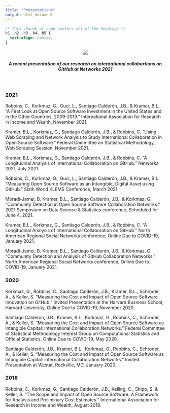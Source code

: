 ```yaml
---
title: "Presentations"
output: html_document
---
```


```css
/* this chunnk of code centers all of the headings */
h1, h2, h3, h4, h5 {
  text-align: center;
}
```

<center>

[![](/./presentations_files/oss-youtube.png)](https://www.youtube.com/watch?v=v3hFbld07qA)

</center>  

##### A recent presentation of our research on international collabortions on GitHub at *Networks 2021* {style=text-align:center}  
  
  
<br>

### 2021

Robbins, C., Korkmaz, G., Guci, L., Santiago Calderón, J.B., & Kramer, B.L. “A First Look at Open Source Software Investment in the United States and in the Other Countries, 2009-2019.” International Association for Research in Income and Wealth, November 2021.

Kramer, B.L., Korkmaz, G., Santiago Calderón, J.B., & Robbins, C. “Using Web Scraping and Network Analysis to Study International Collaboration in Open Source Software.” Federal Committee on Statistical Methodology, Web Scraping Session, November 2021.

Kramer, B.L., Korkmaz, G., Santiago Calderón, J.B., & Robbins, C. “A Longitudinal Analysis of International Collaboration on GitHub.” Networks 2021, July 2021.

Robbins, C., Korkmaz, G., Guci, L., Santiago Calderón, J.B., & Kramer, B.L. “Measuring Open Source Software as an Intangible, Digital Asset using GitHub.” Sixth World KLEMS Conference, March 2021.

Moradi-Jamei, B. Kramer, B.L., Santiago Calderón, J.B., & Korkmaz, G. “Community Detection in Open Source Software Collaboration Networks.” 2021 Symposium on Data Science & Statistics conference, Scheduled for June 4, 2021.

Kramer, B.L., Korkmaz, G., Santiago Calderón, J.B., & Robbins, C. “A Longitudinal Analysis of International Collaboration on GitHub.” North American Regional Social Networks conference, Online Due to COVID-19, January 2021.

Moradi-Jamei, B. Kramer, B.L., Santiago Calderón, J.B., & Korkmaz, G. “Community Detection and Analysis of GitHub Collaboration Networks.” North American Regional Social Networks conference, Online Due to COVID-19, January 2021.

### 2020

Korkmaz, G., Robbins, C., Santiago Calderón, J.B., Kramer, B.L., Schroder, A., & Keller, S. “Measuring the Cost and Impact of Open Source Software Innovation on GitHub.” Invited Presentation at the Harvard Business School, Harvard University, Online Due to COVID-19, November 2020. 

Santiago Calderón, J.B., Kramer, B.L., Korkmaz, G., Robbins, C., Schroder, A., & Keller, S. “Measuring the Cost and Impact of Open Source Software as Intangible Capital: International Collaboration Networks.” Federal Committee of Statistical Methodology Interest Group on Computational Statistics and Official Statistics, Online Due to COVID-19, May 2020. 

Santiago Calderón, J.B., Kramer, B.L., Korkmaz, G., Robbins, C., Schroder, A., & Keller, S. “Measuring the Cost and Impact of Open Source Software as Intangible Capital: International Collaboration Networks.” Invited Presentation at Westat, Rockville, MD, January 2020. 

### 2018 

Robbins, C., Korkmaz, G., Santiago Calderón, J.B., Kelling, C., Shipp, S. & Keller, S. “The Scope and Impact of Open Source Software: A Framework for Analysis and Preliminary Cost Estimates.” International Association for Research in Income and Wealth, August 2018.

<br>





